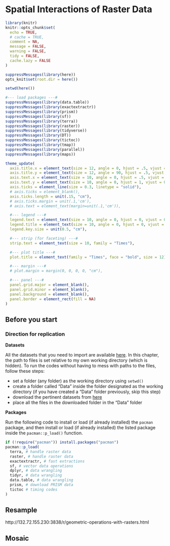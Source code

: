 # Spatial Interactions of Raster Data {#int-RR}

```r
library(knitr)
knitr::opts_chunk$set(
  echo = TRUE,
  # cache = TRUE,
  comment = NA,
  message = FALSE,
  warning = FALSE,
  tidy = FALSE,
  cache.lazy = FALSE
)

suppressMessages(library(here))
opts_knit$set(root.dir = here())
```

```r
setwd(here())
```

```r
#--- load packages ---#
suppressMessages(library(data.table))
suppressMessages(library(exactextractr))
suppressMessages(library(prism))
suppressMessages(library(sf))
suppressMessages(library(terra))
suppressMessages(library(raster))
suppressMessages(library(tidyverse))
suppressMessages(library(DT))
suppressMessages(library(tictoc))
suppressMessages(library(tmap))
suppressMessages(library(parallel))
suppressMessages(library(maps))
```


```r
theme_update(
  axis.title.x = element_text(size = 12, angle = 0, hjust = .5, vjust = -0.3, face = "plain", family = "Times"),
  axis.title.y = element_text(size = 12, angle = 90, hjust = .5, vjust = .9, face = "plain", family = "Times"),
  axis.text.x = element_text(size = 10, angle = 0, hjust = .5, vjust = 1.5, face = "plain", family = "Times"),
  axis.text.y = element_text(size = 10, angle = 0, hjust = 1, vjust = 0, face = "plain", family = "Times"),
  axis.ticks = element_line(size = 0.3, linetype = "solid"),
  # axis.ticks = element_blank(),
  axis.ticks.length = unit(.15, "cm"),
  # axis.ticks.margin = unit(.1,'cm'),
  # axis.text = element_text(margin=unit(.1,'cm')),

  #--- legend ---#
  legend.text = element_text(size = 10, angle = 0, hjust = 0, vjust = 0, face = "plain", family = "Times"),
  legend.title = element_text(size = 10, angle = 0, hjust = 0, vjust = 0, face = "plain", family = "Times"),
  legend.key.size = unit(0.5, "cm"),

  #--- strip (for faceting) ---#
  strip.text = element_text(size = 10, family = "Times"),

  #--- plot title ---#
  plot.title = element_text(family = "Times", face = "bold", size = 12),

  #--- margin ---#
  # plot.margin = margin(0, 0, 0, 0, "cm"),

  #--- panel ---#
  panel.grid.major = element_blank(),
  panel.grid.minor = element_blank(),
  panel.background = element_blank(),
  panel.border = element_rect(fill = NA)
)
```

## Before you start {-}

### Direction for replication {-}

**Datasets**

All the datasets that you need to import are available [here](https://www.dropbox.com/sh/l84zfidaxmjrti9/AAB1GrDRoIlidJ3_zArMN24ua?dl=0). In this chapter, the path to files is set relative to my own working directory (which is hidden). To run the codes without having to mess with paths to the files, follow these steps:

+ set a folder (any folder) as the working directory using `setwd()`  
+ create a folder called "Data" inside the folder designated as the working directory (if you have created a "Data" folder previously, skip this step)
+ download the pertinent datasets from [here](https://www.dropbox.com/sh/l84zfidaxmjrti9/AAB1GrDRoIlidJ3_zArMN24ua?dl=0) 
+ place all the files in the downloaded folder in the "Data" folder

**Packages**

Run the following code to install or load (if already installed) the `pacman` package, and then install or load (if already installed) the listed package inside the `pacman::p_load()` function.

```r
if (!require("pacman")) install.packages("pacman")
pacman::p_load(
  terra, # handle raster data
  raster, # handle raster data
  exactextractr, # fast extractions
  sf, # vector data operations
  dplyr, # data wrangling
  tidyr, # data wrangling
  data.table, # data wrangling
  prism, # download PRISM data
  tictoc # timing codes
)
```

## Resample

http://132.72.155.230:3838/r/geometric-operations-with-rasters.html

## Mosaic

